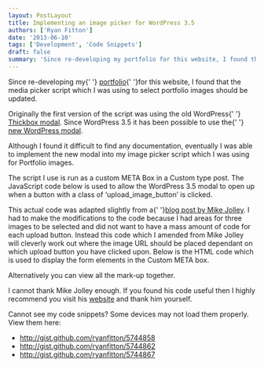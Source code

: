 ```yaml
---
layout: PostLayout
title: Implementing an image picker for WordPress 3.5
authors: ['Ryan Fitton']
date: '2013-06-10'
tags: ['Development', 'Code Snippets']
draft: false
summary: 'Since re-developing my portfolio for this website, I found that the media picker script which I was using to select portfolio images should be updated. Originally the first version of the script was using the old WordPress Thickbox modal. Since WordPress 3.5 it has been possible to use the new WordPress modal. Although I found [&amp;hellip;]'
---
```


<p>
  Since re-developing my{' '} <a title="Portfolio" href="https://ryanfitton.co.uk/portfolio/">portfolio</a>{' '}for this website, I found that the media picker script which I was using to select portfolio images should be updated.
</p>
<p>
  Originally the first version of the script was using the old WordPress{' '}
  <a href="http://codex.wordpress.org/ThickBox">Thickbox modal</a>. Since WordPress 3.5 it has been
  possible to use the{' '}
  <a href="http://codex.wordpress.org/Version_3.5#Highlights">new WordPress modal</a>.
</p>
<p>
  Although I found it difficult to find any documentation, eventually I was able to implement the
  new modal into my image picker script which I was using for Portfolio images.
</p>
<p>
  The script I use is run as a custom META Box in a Custom type post. The JavaScript code below is
  used to allow the WordPress 3.5 modal to open up when a button with a class of
  &#8216;upload_image_button&#8217; is clicked.
</p>
<p>
  <script src="https://gist.github.com/ryanfitton/5744858.js"></script>This actual code was adapted
  slightly from a{' '}<a href="http://mikejolley.com/2012/12/using-the-new-wordpress-3-5-media-uploader-in-plugins/">blog post by Mike Jolley</a>. I had to make the modifications to the code because I had areas for three images to be selected
  and did not want to have a mass amount of code for each upload button. Instead this code which I
  amended from Mike Jolley will cleverly work out where the image URL should be placed dependant on
  which upload button you have clicked upon. Below is the HTML code which is used to display the
  form elements in the Custom META box.
  <script src="https://gist.github.com/ryanfitton/5744862.js"></script>
</p>
<p>Alternatively you can view all the mark-up together.</p>
<p>
  <script src="https://gist.github.com/ryanfitton/5744867.js"></script>
</p>
<p>
  I cannot thank Mike Jolley enough. If you found his code useful then I highly recommend you visit
  his <a href="http://mikejolley.com/">website</a> and thank him yourself.
</p>
<p>Cannot see my code snippets? Some devices may not load them properly. View them here:</p>
<ul>
  <li>
    <a href="http://gist.github.com/ryanfitton/5744858">
      http://gist.github.com/ryanfitton/5744858
    </a>
  </li>
  <li>
    <a href="http://gist.github.com/ryanfitton/5744862">
      http://gist.github.com/ryanfitton/5744862
    </a>
  </li>
  <li>
    <a href="http://gist.github.com/ryanfitton/5744867">
      http://gist.github.com/ryanfitton/5744867
    </a>
  </li>
</ul>
